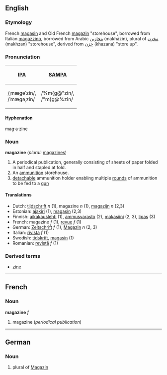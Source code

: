 ==English==
===Etymology===
French [[magasin]] and Old French [[magazin]] "storehouse", borrowed from Italian [[magazzino]], borrowed from Arabic [[مخازين]] (makhāzin), plural of [[مخزن]] (makhzan) "storehouse", derived from [[خزن]] (khazana) "store up".

===Pronunciation===
{| border=1 cellpadding=5
! [[w:IPA|IPA]] || [[w:SAMPA|SAMPA]]
|-
| /ˌmæɡəˈzin/, <br> /ˈmæɡəˌzin/ || /%m{g@"zin/, <br> /"m{g@%zin/
|}

====Hyphenation====
mag·a·zine

===Noun===
'''magazine''' (''plural:'' [[magazines]])

# A periodical publication, generally consisting of sheets of paper folded in half and stapled at fold.
# An [[ammunition]] storehouse.
# [[detach]]able ammunition holder enabling multiple [[round]]s of ammunition to be fed to a [[gun]]

====Translations====
*Dutch: [[tijdschrift]] ''n'' (1), magazine ''n'' (1), [[magazijn]] ''n'' (2,3)
*Estonian: [[ajakiri]] (1), [[magasin]] (2,3)
*Finnish: [[aikakauslehti]] (1), [[ammusvarasto]] (2), [[makasiini]] (2, 3), [[lipas#Finnish|lipas]] (3)
*French: magazine ''f'' (1), [[revue#French|revue]] ''f'' (1)
*German: [[Zeitschrift]] ''f'' (1), [[Magazin]] ''n'' (2, 3)
*Italian: [[rivista]] ''f'' (1)
*Swedish: [[tidskrift]], [[magasin]] (1)
*Romanian: [[revistă]] ''f'' (1)

===Derived terms===
* [[zine]]

----
==French==
===Noun===
'''magazine''' ''f''

#magazine (''periodical publication'')

----
==German==
===Noun===

# plural of [[Magazin]]